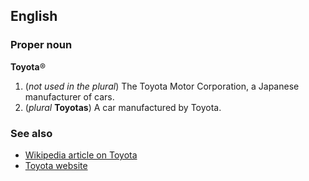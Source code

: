 ==English==
===Proper noun===
'''Toyota'''&reg;

#(''not used in the plural'') The Toyota Motor Corporation, a Japanese manufacturer of cars.
#(''plural'' '''Toyotas''') A car manufactured by Toyota.

===See also===
*[[w:Toyota|Wikipedia article on Toyota]]
*[http://www.Toyota.com/ Toyota website]